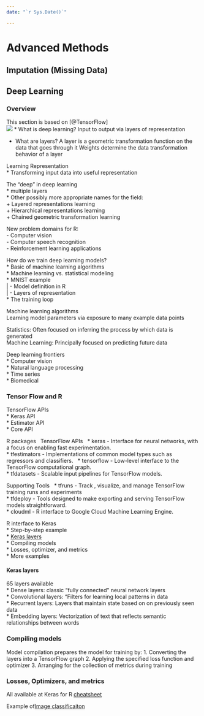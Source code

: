 ```yaml
---
date: "`r Sys.Date()`"

---
```


# Advanced Methods
## Imputation (Missing Data)

## Deep Learning
### Overview
This section is based on [@TensorFlow]\
![](https://www.youtube.com/watch?v=atiYXm7JZv0&ab_channel=RStudio)
* What is deep learning?
Input to output via layers of representation

* What are layers?
A layer is a geometric transformation function on the data that goes through it 
Weights determine the data transformation behavior of a layer

Learning Representation \
* Transforming input data into useful representation \

The "deep" in deep learning \
* multiple layers \
* Other possibly more appropriate names for the field:\
    + Layered representations learning \
    + Hierarchical representations learning \
    + Chained geometric transformation learning \

New problem domains for R: \
- Computer vision \
- Computer speech recognition \
- Reinforcement learning applications \

How do we train deep learning models? \
* Basic of machine learning algorithms \
* Machine learning vs. statistical modeling\
* MNIST example \
|    - Model definition in R \
|    - Layers of representation \
* The training loop \

Machine learning algorithms \
Learning model parameters via exposure to many example data points \

Statistics: Often focused on inferring the process by which data is generated \
Machine Learning: Principally focused on predicting future data \

Deep learning frontiers \
* Computer vision \
* Natural language processing \
* Time series \
* Biomedical \

\newpage

### Tensor Flow and R
TensorFlow APIs \
* Keras API \
* Estimator API \
* Core API \

R packages \ 
TensorFlow APIs \ 
* keras - Interface for neural networks, with a focus on enabling fast experimentation. \
* tfestimators - Implementations of common model types such as regressors and classifiers. \ 
* tensorflow - Low-level interface to the TensorFlow computational graph. \
* tfdatasets - Scalable input pipelines for TensorFlow models.\

Supporting Tools \ 
* tfruns - Track , visualize, and manage TensorFlow training runs and experiments \
* tfdeploy - Tools designed to make exporting and serving TensorFlow models straightforward. \
* cloudml - R interface to Google Cloud Machine Learning Engine. \ 

R interface to Keras \
* Step-by-step example \
* [Keras layers] \
* Compiling models \
* Losses, optimizer, and metrics \
* More examples \

\newpage

#### Keras layers
65 layers available\
* Dense layers: classic "fully connected" neural network layers \
* Convolutional layers: "Filters for learning local patterns in data \
* Recurrent layers: Layers that maintain state based on on previously seen data \
* Embedding layers: Vectorization of text that reflects semantic relationships between words


### Compiling models
Model compilation prepares the model for training by:
1. Converting the layers into a TensorFlow graph
2. Applying the specified loss function and optimizer
3. Arranging for the collection of metrics during training

### Losses, Optimizers, and metrics
All available at Keras for R [cheatsheet](https://github.com/rstudio/cheatsheets/raw/master/keras.pdf)


Example of[ Image classificaiton](https://blogs.rstudio.com/ai/posts/2017-12-14-image-classification-on-small-datasets/)






    
